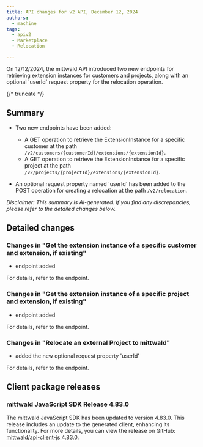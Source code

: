 ```yaml
---
title: API changes for v2 API, December 12, 2024
authors:
  - machine
tags:
  - apiv2
  - Marketplace
  - Relocation

---
```



On 12/12/2024, the mittwald API introduced two new endpoints for retrieving extension instances for customers and projects, along with an optional 'userId' request property for the relocation operation.

{/* truncate */}



## Summary


- Two new endpoints have been added:
  - A GET operation to retrieve the ExtensionInstance for a specific customer at the path `/v2/customers/{customerId}/extensions/{extensionId}`.
  - A GET operation to retrieve the ExtensionInstance for a specific project at the path `/v2/projects/{projectId}/extensions/{extensionId}`.
  
- An optional request property named 'userId' has been added to the POST operation for creating a relocation at the path `/v2/relocation`.

_Disclaimer: This summary is AI-generated. If you find any discrepancies, please refer to the detailed changes below._


## Detailed changes



### Changes in "Get the extension instance of a specific customer and extension, if existing"


- endpoint added


For details, refer to the <OperationLink operation="extension-get-extension-instance-for-customer" apiVersion="v2" /> endpoint.



### Changes in "Get the extension instance of a specific project and extension, if existing"


- endpoint added


For details, refer to the <OperationLink operation="extension-get-extension-instance-for-project" apiVersion="v2" /> endpoint.



### Changes in "Relocate an external Project to mittwald"


- added the new optional request property 'userId'


For details, refer to the <OperationLink operation="relocation-create-relocation" apiVersion="v2" /> endpoint.




## Client package releases


### mittwald JavaScript SDK Release 4.83.0

The mittwald JavaScript SDK has been updated to version 4.83.0. This release includes an update to the generated client, enhancing its functionality. For more details, you can view the release on GitHub: [mittwald/api-client-js 4.83.0](https://github.com/mittwald/api-client-js/releases/tag/4.83.0).

